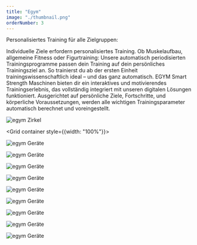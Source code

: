 ```yaml
---
title: "Egym"
image: "./thumbnail.png"
orderNumber: 3
---
```



Personalisiertes Training für alle Zielgruppen:

Individuelle Ziele erfordern personalisiertes Training. Ob Muskelaufbau, allgemeine Fitness oder Figurtraining:
Unsere automatisch periodisierten Trainingsprogramme passen dein Training auf dein persönliches Trainingsziel
an. So trainierst du ab der ersten Einheit trainingswissenschaftlich ideal – und das ganz automatisch. EGYM Smart
Strength Maschinen bieten dir ein interaktives und motivierendes Trainingserlebnis, das vollständig integriert mit
unseren digitalen Lösungen funktioniert. Ausgerichtet auf persönliche Ziele, Fortschritte, und körperliche
Voraussetzungen, werden alle wichtigen Trainingsparameter automatisch berechnet und voreingestellt.

<div style={{ marginTop: 32 }} />

![egym Zirkel](./Zirkel_Action.jpg)

<Grid container style={{width: "100%"}}>
  <Grid item xs={6} sm={3}>

![egym Geräte](./135-Degree_M1.jpg)

  </Grid>
  <Grid item xs={6} sm={3}>

![egym Geräte](./135-Degree_M3.jpg)

  </Grid>
  <Grid item xs={6} sm={3}>

![egym Geräte](./135-Degree_M4.jpg)

  </Grid>
  <Grid item xs={6} sm={3}>

![egym Geräte](./135-Degree_M5.jpg)

  </Grid>
  <Grid item xs={6} sm={3}>

![egym Geräte](./135-Degree_M6.jpg)

  </Grid>
  <Grid item xs={6} sm={3}>

![egym Geräte](./135-Degree_M7.jpg)

  </Grid>
  <Grid item xs={6} sm={3}>

![egym Geräte](./135-Degree_M13.jpg)

  </Grid>
  <Grid item xs={6} sm={3}>

![egym Geräte](./135-Degree_M15.jpg)

  </Grid>
  <Grid item xs={6} sm={3}>

![egym Geräte](./135-Degree_M17.jpg)

  </Grid>
</Grid>
